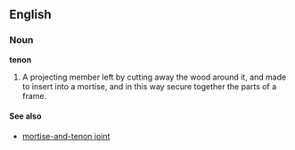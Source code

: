 ==English==

===Noun===

'''tenon'''

#A projecting member left by cutting away the wood around it, and made to insert into a mortise, and in this way secure together the parts of a frame.
====See also====
*[[mortise-and-tenon joint]]